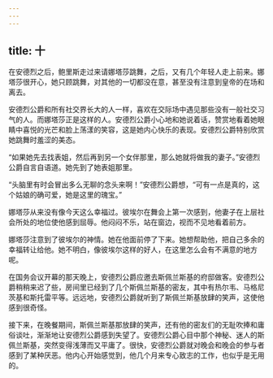 ```yaml
---
---
---
```

title: 十
---



在安德烈之后，鲍里斯走过来请娜塔莎跳舞，之后，又有几个年轻人走上前来。娜塔莎很开心，她只顾跳舞，对其他的一切都没在意，甚至没有注意到皇帝的在场和离去。

安德烈公爵和所有社交界长大的人一样，喜欢在交际场中遇见那些没有一般社交习气的人。而娜塔莎正是这样的人。安德烈公爵小心地和她说着话，赞赏地看着她眼睛中喜悦的光芒和脸上荡漾的笑容，这是她内心快乐的表现。安德烈公爵特别欣赏她跳舞时羞涩的美态。

“如果她先去找表姐，然后再到另一个女伴那里，那么她就将做我的妻子。”安德烈公爵自言自语道。她先到了她表姐那里。

“头脑里有时会冒出多么无聊的念头来啊！”安德烈公爵想，“可有一点是真的，这个姑娘的确可爱，她是这里的瑰宝。”

娜塔莎从来没有像今天这么幸福过。彼埃尔在舞会上第一次感到，他妻子在上层社会所处的地位使他感到屈辱。他闷闷不乐，站在窗边，视而不见地看着前方。

娜塔莎注意到了彼埃尔的神情。她在他面前停了下来。她想帮助他，把自己多余的幸福转让给他。她不明白，像彼埃尔这样的好人，在这里怎么会有不满意的地方呢。

在国务会议开幕的那天晚上，安德烈公爵应邀去斯佩兰斯基的府邸做客。安德烈公爵稍稍来迟了些，房间里已经到了几个斯佩兰斯基的密友，其中有热尔韦、马格尼茨基和斯托雷平等。远远地，安德烈公爵就听到了斯佩兰斯基放肆的笑声，这使他感到很奇怪。

接下来，在晚餐期间，斯佩兰斯基那放肆的笑声，还有他的密友们的无耻吹捧和庸俗谈吐，渐渐地让安德烈公爵感到失望了。安德烈公爵心目中那个神秘、迷人的斯佩兰斯基，突然变得浅薄而又平庸了。很快，安德烈公爵就对晚会和晚会的参与者感到了某种厌恶。他内心开始感觉到，他几个月来专心致志的工作，也似乎是无用的。